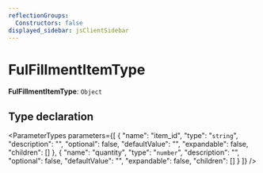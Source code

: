 ```yaml
---
reflectionGroups:
  Constructors: false
displayed_sidebar: jsClientSidebar
---
```



# FulFillmentItemType

 **FulFillmentItemType**: `Object`

## Type declaration

<ParameterTypes parameters={[
  {
    "name": "item_id",
    "type": "`string`",
    "description": "",
    "optional": false,
    "defaultValue": "",
    "expandable": false,
    "children": []
  },
  {
    "name": "quantity",
    "type": "`number`",
    "description": "",
    "optional": false,
    "defaultValue": "",
    "expandable": false,
    "children": []
  }
]} />
